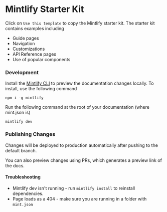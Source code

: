 # Mintlify Starter Kit

Click on `Use this template` to copy the Mintlify starter kit. The starter kit contains examples including

- Guide pages
- Navigation
- Customizations
- API Reference pages
- Use of popular components

### Development

Install the [Mintlify CLI](https://www.npmjs.com/package/mintlify) to preview
the documentation changes locally. To install, use the following command

```
npm i -g mintlify
```

Run the following command at the root of your documentation (where mint.json is)

```
mintlify dev
```

### Publishing Changes

Changes will be deployed to production automatically after pushing to the
default branch.

You can also preview changes using PRs, which generates a preview link of the
docs.

#### Troubleshooting

- Mintlify dev isn't running - run `mintlify install` to reinstall dependencies.
- Page loads as a 404 - make sure you are running in a folder with `mint.json`
